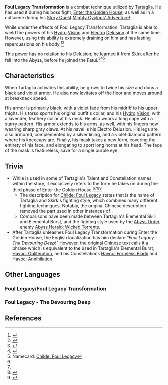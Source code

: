 {{Terminology Infobox
|image        = Childe Foul Legacy Transformation.png
|type         = Lore
|type2        = The Abyss
}}
'''Foul Legacy Transformation''' is a combat technique utilized by [[Tartaglia]]. He has used it during his boss fight, [[Enter the Golden House]], as well as in a cutscene during his [[Story Quest]] [[Mighty Cyclops' Adventure!]].

While under the effects of Foul Legacy Transformation, Tartaglia is able to wield the powers of his [[Hydro]] [[Vision]] and [[Electro]] [[Delusion]] at the same time. However, using this ability is extremely draining on him and has lasting repercussions on his body.<ref>{{Ref/Quest|Heart of Glaze}}</ref><ref name="TTT">{{Ref/Quest|Teucer's Terrific Tour}}</ref>

This power has no relation to his Delusion; he learned it from [[Skirk]] after he fell into the [[Abyss]], before he joined the [[Fatui]].<ref>{{Ref/CS|Tartaglia|4}}</ref><ref>{{Ref/Item|Shard of a Foul Legacy}}</ref><ref name="Childe Namecard">Namecard: [[Childe: Foul Legacy]]</ref>

==Characteristics==
When Tartaglia activates this ability, he grows to twice his size and dons a black and violet armor. He also now levitates off the floor and moves around at breakneck speed.

His armor is primarily black, with a violet fade from his midriff to his upper thighs. His torso sports his original outfit's collar, and his [[Hydro]] [[Vision]], with a lavender, feathery collar at his neck. He also wears a long cape with a starry pattern. His armor extends to his arms, as well, with his fingers now wearing sharp gray claws. At his navel is his Electro Delusion. His legs are also armored, complemented by a silver lining, and a violet diamond pattern where his kneecaps are. Finally, his mask takes a new form, covering the entirety of his face, and elongating to sport long horns at his head. The face of the mask is featureless, save for a single purple eye.

==Trivia==
*While {{lang|"Foul Legacy Transformation" (or simply "Foul Legacy")|zh=魔王武装|zh_tl=Demon King Armament}} is used in some of Tartaglia's Talent and Constellation names, within the story, it exclusively refers to the form he takes on during the third phase of Enter the Golden House.<ref name="Childe Namecard" /><ref name="TTT" /><ref>{{Ref/Quest|Heart of Glaze|archive=1|quote=Presuming that you beat him to the Gnosis, Childe becomes enraged, activates his Foul Legacy Transformation, and continues to do battle with you...}}</ref><ref>{{Ref/Quest|Defender of Childhood Dreams|archive=1}}</ref>
**The description for [[Childe: Foul Legacy]] states that {{lang|Foul Legacy|zh=魔王|zh_tn=Demon King}} is the name of Tartaglia and Skirk's fighting style, which combines many different fighting techniques. Notably, the original Chinese description removed the {{lang|mini=1|zh=武装|zh_tl=Armament}} part used in other instances of {{lang|Foul Legacy/Foul Legacy Transformation|zh=魔王武装}}.
**Comparisons have been made between Tartaglia's Elemental Skill and Elemental Burst, and the fighting style used by the [[Abyss Order]] enemy [[Abyss Herald: Wicked Torrents]].
*After Tartaglia unleashes Foul Legacy Transformation during Enter the Golden House, the English localization has him declare ''"Foul Legacy - The Devouring Deep!"'' However, the original Chinese text calls it {{lang|mini=1|zh=极恶法「鲸吞噬灭」|zh_rm=Jí'è-fǎ "Jīngtūn-shìmiè"|zh_tl=Extreme Evil Art 'Whale Swallowing Devouring Destruction,'}} a phrase which is equivalent to the {{lang|"Havoc"|zh=极恶技|zh_rm=Jí'è-jì|zh_tl=Extreme Evil Technique}} used in Tartaglia's Elemental Burst, [[Havoc: Obliteration]], and his Constellations [[Havoc: Formless Blade]] and [[Havoc: Annihilation]].

==Other Languages==
===Foul Legacy/Foul Legacy Transformation===
{{Other Languages
|en      = Foul Legacy/Foul Legacy Transformation<ref group="•">'''English:''' The equivalent Chinese phrase is translated as "Foul Legacy" in Tartaglia's Talents and Constellations, and as "Foul Legacy Transformation" in dialogue.</ref>
|zhs     = 魔王武装
|zhs_rm  = Mówáng Wǔzhuāng
|zht     = 魔王武裝
|zht_rm  = Mówáng Wǔzhuāng
|zh_tl   = Demon King Armament
|zhja_note = [[Childe: Foul Legacy]] uses {{lang|mini=1|zh=魔装|zh_tl=Demon Attire,}} which truncates the phrase to its first and last characters.
|ja      = 魔王武装
|ja_rm   = Maou Busou{{Assumed}}
|ja_tl   = Demon King Armament{{Sino}}
|ko      = 마왕 무장
|ko_rm   = 
|ko_tl   = 
|es      = Legado del mal
|es_tl   = Legacy of Evil
|fr      = Posture du démon
|fr_tl   = Demon Stance
|ru      = Форма духа
|ru_tl   = 
|th      = Foul Legacy Transformation
|vi      = Trang Phục Ma Vương
|vi_tl   = 
|de      = Dämonengewand
|de_tl   = Demonic Garment
|id      = Transformasi Foul Legacy
|pt      = Legado do Mal
|pt_tl   = 
}}

===Foul Legacy - The Devouring Deep===
{{Other Languages
|en       = Foul Legacy - The Devouring Deep
|zhs      = 极恶法「鲸吞噬灭」
|zhs_rm   = Jí'è-fǎ "Jīngtūn-shìmiè"
|zht      = 極惡法「鯨吞噬滅」
|zht_rm   = Jí'è-fǎ "Jīngtūn-shìmiè"
|zh_tl    = Extreme Evil Arts "Whale Swallowing Devouring Destruction"
|ja       = 極悪法「空鯨噬滅」
|ja_rm    = Gokuaku-hou "Kuugei-zeimetsu"<ref>{{Ref/Enemy|Enter the Golden House|note=Japanese Voice-Over}}</ref>
|ja_tl    = Extreme Evil Arts "Celestial Whale Devouring Destruction"
|ko       = {{tt|극악법|極惡法}} 「{{tt|경탄서멸|鯨吞噬滅}}」
|ko_rm    = Geuk'akbeop "Gyeongtan-seomyeol"
|ko_tl    = Extreme Evil Arts "Whale Swallowing Crunching Destruction"
|es       = Legado atroz: Devoración de las profundidades
|es_tl    = Atrocious Legacy: Devoration of the Depths
|fr       = <!--no mention: "Admirez ma technique !"-->
|fr_tl    = <!--Admire my technique!-->
|ru       = Мерзкое наследие «Ненасытные глубины»
|ru_tl    = Vile Legacy "The Insatiable Depths"
|th       = Foul Legacy - The Devouring Deep
|vi       = {{tt|Tà Pháp|邪法}} "{{tt|Kình Ngư|鯨魚}} Nuốt Chửng"
|vi_tl    = 
|de       = Dämonengewand – Alles verschlingende Tiefen
|de_tl    = Demonic Garment - All-devouring Depths
|id       = Foul Legacy - The Devouring Deep
|pt       = Legado Infame - O Devorador Profundo
|pt_tl    = Infamous Legacy - The Deep Devourer
}}

==References==
{{Reflist|2}}